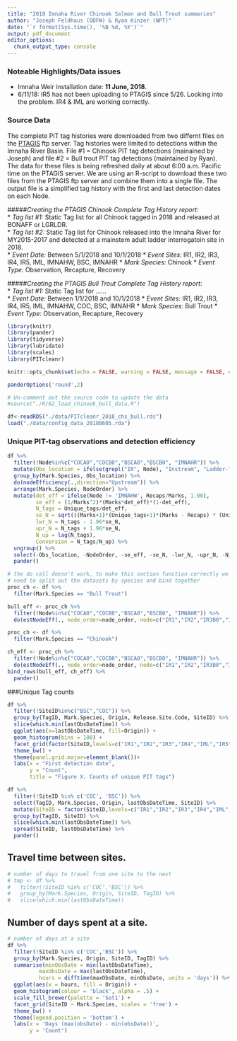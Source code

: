 ```yaml
---
title: "2018 Imnaha River Chinook Salmon and Bull Trout summaries"
author: "Joseph Feldhaus (ODFW) & Ryan Kinzer (NPT)"
date: "`r format(Sys.time(), '%B %d, %Y')`"
output: pdf_document
editor_options: 
  chunk_output_type: console
---
```

### Noteable Highlights/Data issues
* Imnaha Weir installation date: **11 June, 2018**.   
* 6/11/18: IR5 has not been uploading to PTAGIS since 5/26.  Looking into the problem. IR4 & IML are working correctly.


### Source Data
The complete PIT tag histories were downloaded from two differnt files on the [PTAGIS](https://www.ptagis.org) ftp server. Tag histories were limited to detections within the Imnaha River Basin. File #1 = Chinook PIT tag detections (mainained by Joseph) and file #2 = Bull trout PIT tag detections (maintained by Ryan).  The data for these files is being refreshed daily at about 6:00 a.m. Pacific time on the PTAGIS server.  We are using an R-script to download these two files from the PTAGIS ftp server and combine them into a single file.  The output file is a simplified tag history with the first and last detection dates on each Node.  

#####*Creating the PTAGIS Chinook Complete Tag History report:*  
* *Tag list #1:* Static Tag list for all Chinook tagged in 2018 and released at BONAFF or LGRLDR.  
* *Tag list #2:* Static Tag list for Chinook released into the Imnaha River for MY2015-2017 and detected at a mainstem adult ladder interrogatoin site in 2018.  
* *Event Date:* Between 5/1/2018 and 10/1/2018
* *Event Sites:* IR1, IR2, IR3, IR4, IR5, IML, IMNAHW, BSC, IMNAHR
* *Mark Species:* Chinook
* *Event Type:* Observation, Recapture, Recovery

#####*Creating the PTAGIS Bull Trout Complete Tag History report:*  
* *Tag list #1:* Static Tag list for ......  
* *Event Date:* Between 1/1/2018 and 10/1/2018
* *Event Sites:* IR1, IR2, IR3, IR4, IR5, IML, IMNAHW, COC, BSC, IMNAHR
* *Mark Species:* Bull Trout
* *Event Type:* Observation, Recapture, Recovery  

```r
library(knitr)
library(pander)
library(tidyverse)
library(lubridate)
library(scales)
library(PITcleanr)

knitr::opts_chunk$set(echo = FALSE, warning = FALSE, message = FALSE, error = TRUE)

panderOptions('round',2)
```


```r
# Un-comment out the source code to update the data
#source("./R/02_load_chinook_bull_data.R")

df<-readRDS("./data/PITcleanr_2018_chs_bull.rds")
load("./data/config_data_20180605.rda")

```


### Unique PIT-tag observations and detection efficiency

```r
df %>%
  filter(!Node%in%c("COCA0","COCB0","BSCA0","BSCB0", "IMNAHR")) %>%
  mutate(Obs_location = ifelse(grepl("IR", Node), "Instream", "Ladder-Trap")) %>%
  group_by(Mark.Species, Obs_location) %>%
  do(nodeEfficiency(.,direction="Upstream")) %>%
  arrange(Mark.Species, NodeOrder) %>%
  mutate(det_eff = ifelse(Node != 'IMNAHW', Recaps/Marks, 1.00),
         se_eff = (1/Marks^2)*(Marks*det_eff)*(1-det_eff),
         N_tags = Unique_tags/det_eff,
         se_N = sqrt(((Marks+1)*(Unique_tags+1)*(Marks - Recaps) * (Unique_tags - Recaps))/ ((Recaps+1)^2 * (Recaps+2))),
         lwr_N = N_tags - 1.96*se_N,
         upr_N = N_tags + 1.96*se_N,
         N_up = lag(N_tags),
         Conversion = N_tags/N_up) %>%
  ungroup() %>%
  select(-Obs_location, -NodeOrder, -se_eff, -se_N, -lwr_N, -upr_N, -N_up) %>%
  pander()
```

```r

# the do call doesn't work, to make this section function correctly we
# need to split out the datasets by species and bind together
proc_ch <- df %>%
  filter(Mark.Species == "Bull Trout")

bull_eff <- proc_ch %>%
  filter(!Node%in%c("COCA0","COCB0","BSCA0","BSCB0", "IMNAHR")) %>%
  do(estNodeEff(., node_order=node_order, node=c("IR1","IR2","IR3B0","IR3A0","IR4B0","IR4A0","IR5B0","IR5A0"))) 

proc_ch <- df %>%
  filter(Mark.Species == "Chinook")

ch_eff <- proc_ch %>%
  filter(!Node%in%c("COCA0","COCB0","BSCA0","BSCB0", "IMNAHR")) %>%
  do(estNodeEff(., node_order=node_order, node=c("IR1","IR2","IR3B0","IR3A0","IR4B0","IR4A0","IR5B0","IR5A0"))) 
bind_rows(bull_eff, ch_eff) %>%
  pander()
```

###Unique Tag counts
```r

df %>%
  filter(!SiteID%in%c("BSC","COC")) %>%
  group_by(TagID, Mark.Species, Origin, Release.Site.Code, SiteID) %>%
  slice(which.min(lastObsDateTime)) %>%
  ggplot(aes(x=lastObsDateTime, fill=Origin)) +
  geom_histogram(bins = 100) +
  facet_grid(factor(SiteID,levels=c("IR1","IR2","IR3","IR4","IML","IR5"))~Mark.Species,scales="free_y") +
  theme_bw() +
  theme(panel.grid.major=element_blank())+
  labs(x = "First detection date",
       y = "Count",
       title = "Figure X. Counts of unique PIT tags")
```

```r
df %>%
  filter(!SiteID %in% c('COC', 'BSC')) %>%
  select(TagID, Mark.Species, Origin, lastObsDateTime, SiteID) %>%
  mutate(SiteID = factor(SiteID,levels=c("IR1","IR2","IR3","IR4","IML","IR5"))) %>%
  group_by(TagID, SiteID) %>%
  slice(which.min(lastObsDateTime)) %>%
  spread(SiteID, lastObsDateTime) %>%
  pander()
```

## Travel time between sites.

```r
# number of days to travel from one site to the next
# tmp <- df %>%
#   filter(!SiteID %in% c('COC','BSC')) %>%
#   group_by(Mark.Species, Origin, SiteID, TagID) %>%
#   slice(which.min(lastObsDateTime))
```


## Number of days spent at a site.
```r
# number of days at a site
df %>%
  filter(!SiteID %in% c('COC','BSC')) %>%
  group_by(Mark.Species, Origin, SiteID, TagID) %>%
  summarise(minObsDate = min(lastObsDateTime),
          maxObsDate = max(lastObsDateTime),
          hours = difftime(maxObsDate, minObsDate, units = 'days')) %>%
  ggplot(aes(x = hours, fill = Origin)) +
  geom_histogram(colour = 'black', alpha = .5) +
  scale_fill_brewer(palette = 'Set1') +
  facet_grid(SiteID ~ Mark.Species, scales = 'free') +
  theme_bw() +
  theme(legend.position = 'bottom') +
  labs(x = 'Days (max(obsDate) - min(obsDate))',
       y = 'Count') 
```
